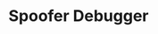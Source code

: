 ---
title: 'Spoofer Debugger'
description: 'This tool should tell you any issues with your device, which causes the spoofer to fail.'
icon: 'error'
---